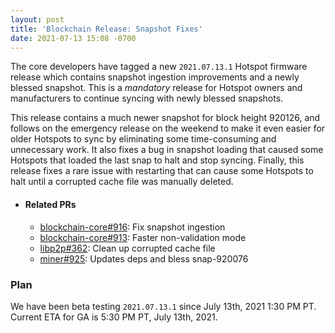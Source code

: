 ```yaml
---
layout: post
title: 'Blockchain Release: Snapshot Fixes'
date: 2021-07-13 15:08 -0700
---
```


The core developers have tagged a new `2021.07.13.1` Hotspot firmware release which contains
snapshot ingestion improvements and a newly blessed snapshot. This is a _mandatory_ release for
Hotspot owners and manufacturers to continue syncing with newly blessed snapshots.

<!--truncate-->

This release contains a much newer snapshot for block height 920126, and follows on the emergency
release on the weekend to make it even easier for older Hotspots to sync by eliminating some
time-consuming and unnecessary work. It also fixes a bug in snapshot loading that caused some
Hotspots that loaded the last snap to halt and stop syncing. Finally, this release fixes a rare
issue with restarting that can cause some Hotspots to halt until a corrupted cache file was manually
deleted.

- #### Related PRs

  - [blockchain-core#916](https://github.com/helium/blockchain-core/pull/916): Fix snapshot
    ingestion
  - [blockchain-core#913](https://github.com/helium/blockchain-core/pull/913): Faster non-validation
    mode
  - [libp2p#362](https://github.com/helium/erlang-libp2p/pull/362): Clean up corrupted cache file
  - [miner#925](https://github.com/helium/miner/pull/925): Updates deps and bless snap-920076

### Plan

We have been beta testing `2021.07.13.1` since July 13th, 2021 1:30 PM PT. Current ETA for GA is
5:30 PM PT, July 13th, 2021.
